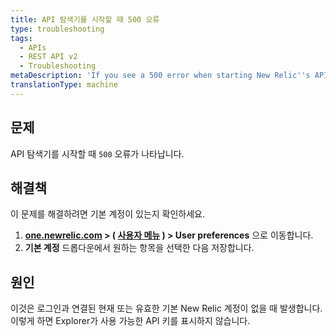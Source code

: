 ```yaml
---
title: API 탐색기를 시작할 때 500 오류
type: troubleshooting
tags:
  - APIs
  - REST API v2
  - Troubleshooting
metaDescription: 'If you see a 500 error when starting New Relic''s API Explorer, make sure you have a default account saved in your account''s user preferences.'
translationType: machine
---
```


## 문제

API 탐색기를 시작할 때 `500` 오류가 나타납니다.

## 해결책

이 문제를 해결하려면 기본 계정이 있는지 확인하세요.

1. **[one.newrelic.com](https://one.newrelic.com/all-capabilities) > ( [사용자 메뉴](/docs/accounts/accounts-billing/general-account-settings/intro-account-settings) ) > User preferences** 으로 이동합니다.
2. **기본 계정** 드롭다운에서 원하는 항목을 선택한 다음 저장합니다.

## 원인

이것은 로그인과 연결된 현재 또는 유효한 기본 New Relic 계정이 없을 때 발생합니다. 이렇게 하면 Explorer가 사용 가능한 API 키를 표시하지 않습니다.
